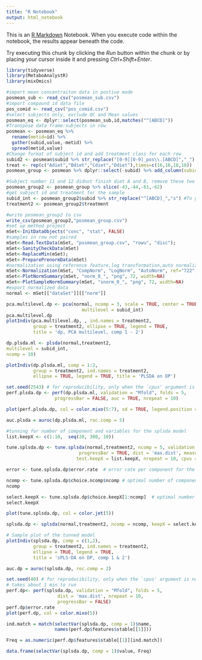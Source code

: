 ```yaml
---
title: "R Notebook"
output: html_notebook
---
```


This is an [R Markdown](http://rmarkdown.rstudio.com) Notebook. When you execute code within the notebook, the results appear beneath the code. 

Try executing this chunk by clicking the *Run* button within the chunk or by placing your cursor inside it and pressing *Ctrl+Shift+Enter*. 

```r
library(tidyverse)
library(MetaboAnalystR)
library(mixOmics)
```


```r
#import mean concentraiton data in postive mode
posmean_sub <- read_csv("posmean_sub.csv")
#import compound id data file
pos_comid <- read_csv("pos_comid.csv")
#select subjects only, exclude QC and Mean values
posmean_eq <- dplyr::select(posmean_sub,id,matches("^[ABCD]"))
#Transpose data frame:subjects in row
posmean <- posmean_eq %>%
  rename(metid=id) %>%
  gather(subid,value,-metid) %>%
  spread(metid,value)
#Change format of subject id and add treatment class for each row
subid2 <- posmean$subid %>% str_replace("[0-9][0-9]_pos\\.[ABCD]","_")
treat <- rep(c("Adiet","Bdiet","Cdiet","Ddiet"),times=c(16,16,18,18))
posmean_group <- posmean %>% dplyr::select(-subid) %>% add_column(subid=subid2,treatment=treat) %>% dplyr::select(subid,treatment,everything())

#Subject number 11 and 12 didnot finish diet A and B, remove these two samples from data
posmean_group2 <- posmean_group %>% slice(-43,-44,-61,-62)
#get subject id and treatment for the sample
subid_int <- posmean_group2$subid %>% str_replace("^[ABCD]_","s") #To get a number for each subject
treatment2 <- posmean_group2$treatment 

```

```r
#write posmean_group2 to csv
write_csv(posmean_group2,"posmean_group.csv")
#set up method project 
mSet<-InitDataObjects("conc", "stat", FALSE)
#samples in row not paired
mSet<-Read.TextData(mSet, "posmean_group.csv", "rowu", "disc");
mSet<-SanityCheckData(mSet)
mSet<-ReplaceMin(mSet);
mSet<-PreparePrenormData(mSet)
#normalization using reference feature,log transformation,auto normalization
mSet<-Normalization(mSet, "CompNorm", "LogNorm", "AutoNorm", ref="722", ratio=FALSE, ratioNum=20)
mSet<-PlotNormSummary(mSet, "norm_0_", "png", 72, width=NA)
mSet<-PlotSampleNormSummary(mSet, "snorm_0_", "png", 72, width=NA)
#export normalized data
normal <- mSet[["dataSet"]][["norm"]]
```

```r

pca.multilevel.dp <- pca(normal, ncomp = 3, scale = TRUE, center = TRUE, 
                            multilevel = subid_int)
pca.multilevel.dp
plotIndiv(pca.multilevel.dp, , ind.names = treatment2, 
          group = treatment2, ellipse = TRUE, legend = TRUE,
          title = 'dp, PCA multilevel, comp 1 - 2')

```

```r
dp.plsda.ml <- plsda(normal,treatment2,
multilevel = subid_int,
ncomp = 10)

plotIndiv(dp.plsda.ml, comp = 1:2,
          group = treatment2, ind.names = treatment2, 
          ellipse = TRUE, legend = TRUE, title = 'PLSDA on DP')
```

```r
set.seed(2543) # for reproducibility, only when the `cpus' argument is not used
perf.plsda.dp <- perf(dp.plsda.ml, validation = "Mfold", folds = 5, 
                  progressBar = FALSE, auc = TRUE, nrepeat = 10) 

plot(perf.plsda.dp, col = color.mixo(5:7), sd = TRUE, legend.position = "horizontal")

auc.plsda = auroc(dp.plsda.ml, roc.comp = 5)
```

```r
#tunning for number of component and variables for the splsda model
list.keepX <- c(1:10,  seq(20, 300, 10))

tune.splsda.dp <- tune.splsda(normal,treatment2, ncomp = 5, validation = 'Mfold', folds = 5, 
                           progressBar = TRUE, dist = 'max.dist', measure = "BER",multilevel = subid_int,
                          test.keepX = list.keepX, nrepeat = 10, cpus = 4)

error <- tune.splsda.dp$error.rate  # error rate per component for the keepX grid

ncomp <- tune.splsda.dp$choice.ncomp$ncomp # optimal number of components based on t-tests
ncomp

select.keepX <- tune.splsda.dp$choice.keepX[1:ncomp]  # optimal number of variables to select
select.keepX

plot(tune.splsda.dp, col = color.jet(5))

splsda.dp <- splsda(normal,treatment2, ncomp = ncomp, keepX = select.keepX,multilevel = subid_int) 

# Sample plot of the tunned model
plotIndiv(splsda.dp, comp = c(1,2),
          group = treatment2, ind.names = treatment2, 
          ellipse = TRUE, legend = TRUE,
          title = 'sPLS-DA on DP, comp 1 & 2')

auc.dp = auroc(splsda.dp, roc.comp = 2)

set.seed(40) # for reproducibility, only when the `cpus' argument is not used
# takes about 1 min to run
perf.dp<- perf(splsda.dp, validation = "Mfold", folds = 5,
                   dist = 'max.dist', nrepeat = 10,
                   progressBar = FALSE) 
perf.dp$error.rate
plot(perf.dp, col = color.mixo(5))

```
```r
ind.match = match(selectVar(splsda.dp, comp = 1)$name, 
                  names(perf.dp$features$stable[[1]]))

Freq = as.numeric(perf.dp$features$stable[[1]][ind.match])

data.frame(selectVar(splsda.dp, comp = 1)$value, Freq)

```

